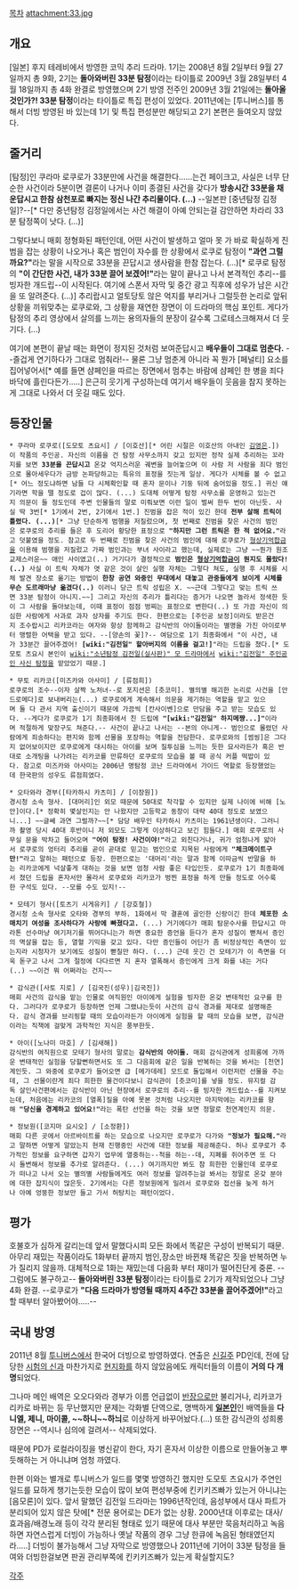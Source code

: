 [[목차]]
attachment:33.jpg
== 개요 ==
[일본] 후지 테레비에서 방영한 코믹 추리 드라마. 1기는 2008년 8월 2일부터 9월 27일까지 총 9화, 2기는 '''돌아와버린 33분 탐정'''이라는 타이틀로 2009년 3월 28일부터 4월 18일까지 총 4화 완결로 방영했으며 2기 방영 전주인 2009년 3월 21일에는 '''돌아올 것인가?! 33분 탐정'''이라는 타이틀로 특집 편성이 있었다. 2011년에는 [투니버스]를 통해서 더빙 방영된 바 있는데 1기 및 특집 편성분만 해당되고 2기 본편은 들여오지 않았다.

== 줄거리 ==
[탐정]인 쿠라마 로쿠로가 33분만에 사건을 해결한다……는건 페이크고, 사실은 너무 단순한 사건이라 5분이면 결론이 나거나 이미 종결된 사건을 갖다가 '''방송시간 33분을 채운답시고 한참 삼천포로 빠지는 정신 나간 추리물이다. (...)''' --일본판 [중년탐정 김정일]?--[* 다만 중년탐정 김정일에서는 사건 해결이 아예 안되는걸 감안하면 차라리 33분 탐정쪽이 낫다. (...)]

그렇다보니 매회 정형화된 패턴인데, 어떤 사건이 발생하고 얼마 못 가 바로 확실하게 진범을 잡는 상황이 나오거나 혹은 범인이 자수를 한 상황에서 로쿠로 탐정이 '''"과연 그럴까요?"'''라는 말을 시작으로 33분을 끈답시고 생사람을 한참 잡는다. (...)[* 로쿠로 탐정의 '''"이 간단한 사건, 내가 33분 끌어 보겠어!"'''라는 말이 끝나고 나서 본격적인 추리--를 빙자한 개드립--이 시작된다. 여기에 스폰서 자막 및 중간 광고 직후에 성우가 남은 시간을 또 알려준다. (...)] 추리랍시고 얼토당토 않은 억지를 부리거나 그럴듯한 논리로 앞뒤 상황을 끼워맞추는 로쿠로와, 그 상황을 재연한 장면이 이 드라마의 핵심 포인트. 게다가 탐정의 추리 영상에서 살의를 느끼는 용의자들의 분장이 갈수록 그로테스크해져서 더 웃기다. (...)

여기에 본편이 끝날 때는 화면이 정지된 것처럼 보여준답시고 '''배우들이 그대로 멈춘다.''' --즐겁게 연기하다가 그대로 멈춰라!-- 물론 그냥 멈춘게 아니라 꼭 뭔가 [페널티] 요소를 집어넣어서[* 예를 들면 샴페인을 따르는 장면에서 멈추는 바람에 샴페인 한 병을 죄다 바닥에 흘린다든가.....] 은근히 웃기게 구성하는데 여기서 배우들이 웃음을 참지 못하는게 그대로 나와서 더 웃길 때도 있다.

== 등장인물 ==

 * 쿠라마 로쿠로([도모토 츠요시] / [이호산][* 어린 시절은 이호산의 아내인 [[김영은]].])
 이 작품의 주인공. 자신의 이름을 건 탐정 사무소까지 갖고 있지만 정작 실제 추리하는 꼬라지를 보면 '''33분을 끈답시고''' 온갖 억지스러운 궤변을 늘어놓으며 이 사람 저 사람을 죄다 범인으로 몰아세우다가 금방 논파당하고는 특유의 표정을 짓는게 일상. 게다가 시체를 볼 수 없고[* 어느 정도냐하면 남들 다 시체확인할 때 혼자 문이나 기둥 뒤에 숨어있을 정도.] 귀신 얘기라면 학을 뗄 정도로 겁이 많다. (...) 도대체 어떻게 탐정 사무소를 운영하고 있는건지 의문이 들 정도인데 주변 인물들의 말로 미뤄보면 이런 일이 벌써 한두 번이 아닌듯. 사실 딱 3번[* 1기에서 2번, 2기에서 1번.] 진범을 잡은 적이 있긴 한데 '''전부 살해 트릭이 틀렸다. (...)'''[* 그냥 단순하게 범행을 저질렀으며, 첫 번째로 진범을 찾은 사건의 범인은 로쿠로의 추리를 들은 후 도리어 황당한 표정으로 '''"하지만 그런 트릭은 한 적 없어요."'''라고 덧붙였을 정도. 참고로 두 번째로 진범을 찾은 사건의 범인에 대해 로쿠로가 [[형상기억합금]]을 이용해 범행을 저질렀고 가짜 범인과는 부녀 사이라고 했는데, 실제로는 그냥 ~~뭔가 원조교제스러운~~ 애인 사이였고(..) 거기다가 결정적으로 '''범인은 [[형상기억합금]]이 뭔지도 몰랐다!(..)''' 사실 이 트릭 자체가 엿 같은 것이 살인 실행 자체는 그렇다 쳐도, 실행 후 시체를 시체 발견 장소로 옮기는 방법이 '''한창 공연 와중인 무대에서 대놓고 관중들에게 보이게 시체를 무슨 도르래마냥 옮겼다(..)''' 이러니 당근 트릭 성립은 X. ~~근데 그렇다고 맞는 트릭 쓰면 33분 탐정이 아니지.~~] 그리고 자신의 추리가 틀리다는 증거가 나오면 놀라서 정색한 듯이 그 사람을 돌아보는데, 이때 표정이 점점 벙찌는 표정으로 변한다(..) 또 가끔 자신이 의심한 사람에게 사과로 과자 상자를 주기도 한다. 한편으로는 [주인공 보정]이라도 받은건지 조수랍시고 리카코라는 여자와 항상 함께하고 감식반의 아이돌이라는 별명을 가진 아이로부터 맹렬한 어택을 받고 있다. --[양손의 꽃]?-- 여담으로 1기 최종화에서 "이 사건, 내가 33분간 끌어주겠어! '''[wiki:"김전일" 할아버지의 이름을 걸고!]'''"라는 드립을 쳤다.[* 도모토 츠요시 본인이 [[wiki:"소년탐정 김전일(실사판)" 모 드라마]]에서 [[wiki:"김전일" 주인공인 사신 탐정]]을 맡았었기 때문.]

 * 무토 리카코([미즈카와 아사미] / [류점희])
 로쿠로의 조수--이자 살짝 노처녀--로 포지션은 [츳코미]. 별의별 해괴한 논리로 사건을 [안드로메다]로 보내버리는(...) 로쿠로에게 계속해서 의문을 제기하는 역할을 맡고 있으며 둘 다 관서 지역 출신이기 때문에 가끔씩 [칸사이벤]으로 만담을 주고 받는 모습도 있다. --게다가 로쿠로가 1기 최종화에서 친 드립에 '''"[wiki:"김전일" 하지메쨩...]"'''이라며 적절하게 맞장구도 쳐준다.-- 사건이 끝나고 나서는 --본의 아니게-- 범인으로 몰렸던 사람에게 죄송하다는 편지와 함께 선물을 포장하는 역할을 전담한다. 로쿠로와의 [썸씽]은 그다지 없어보이지만 로쿠로에게 대시하는 아이를 보며 질투심을 느끼는 듯한 묘사라든가 혹은 반대로 소개팅을 나가려는 리카코를 만류하던 로쿠로의 모습을 볼 때 공식 커플 떡밥이 있다. 참고로 미즈카와 아사미는 2006년 명탐정 코난 드라마에서 가이드 역할로 등장했었는데 한국판의 성우도 류점희였다.

 * 오타와라 경부([타카하시 카츠미] / [이장원])
 경시청 소속 형사. [대머리]인 외모 때문에 50대로 착각할 수 있지만 실제 나이에 비해 [노안]이다.[* 정확히 몇살인지는 안 나왔지만 고등학교 동창이 대략 40대 정도로 보였으니...] ~~글쎄 과연 그럴까?~~[* 담당 배우인 타카하시 카츠미는 1961년생이다. 그러니까 촬영 당시 40대 후반이니 저 외모도 그렇게 이상하다고 보긴 힘들다.] 매회 로쿠로의 사무실 문을 박차고 들어오며 '''"어이 탐정! 사건이야!"'''라고 외친다거나, 귀가 엄청나게 얇아서 로쿠로의 엉터리 추리를 곧이 곧대로 믿고는 범인으로 지목된 사람에게 '''"체크메이트구만!"'''라고 말하는 패턴으로 등장. 한편으로는 '대머리'라는 말과 함께 이따금씩 반말을 하는 리카코에게 넉살좋게 대하는 것을 보면 엄청 사람 좋은 타입인듯. 로쿠로가 1기 최종화에서 쳤던 드립을 혼자서만 몰라서 로쿠로와 리카코가 벙찐 표정을 하게 만들 정도로 어수룩한 구석도 있다. --모를 수도 있지!--

 * 모테기 형사([토츠기 시게유키] / [강호철])
 경시청 소속 형사로 오타와 경부의 부하. 1화에서 막 결혼에 골인한 신랑이긴 한데 '''체포한 소매치기 여성을 조사하다가 사랑에 빠졌다고.''' (...) 거기에다가 매회 탐문수사를 한답시고 마라톤 선수마냥 여기저기를 뛰어다니는가 하면 중요한 증언을 듣다가 혼자 성질이 뻗쳐서 증인의 멱살을 잡는 등, 열혈 기믹을 갖고 있다. 다만 증인들이 어딘가 좀 비정상적인 측면이 있는지라 시청자가 보기에도 성질이 뻗칠만 하다. (...) 근데 웃긴 건 모테기가 이 측면을 더욱 돋구고 나서 그게 절정에 다다르면 지 혼자 열폭해서 증인에게 크게 화를 내는 거다(..) ~~이건 뭐 어쩌라는 건지~~

 * 감식관([사토 지로] / [김국진(성우)|김국진])
 매회 사건의 감식을 맡는 인물로 여직원인 아이에게 실험을 빙자한 온갖 변태적인 요구를 한다. 그러다가 로쿠로가 등장하면 언제 그랬냐는듯이 사건의 감식 경과를 제대로 설명해준다. 감식 경과를 브리핑할 때의 모습이라든가 아이에게 실험을 할 때의 모습을 보면, 감식관이라는 직책에 걸맞게 과학적인 지식은 풍부한듯.

 * 아이([노나미 마호] / [김새해])
 감식반의 여직원으로 모테기 형사의 말로는 '''감식반의 아이돌.''' 매회 감식관에게 성희롱에 가까운 변태적인 실험을 당할뻔하면서도 또 그 다음회에 같은 일을 반복하는 것을 봐서는 [천연]계인듯. 그 와중에 로쿠로가 들어오면 급 [메가데레] 모드로 돌입해서 이런저런 선물을 주는데, 그 선물이란게 죄다 희한한 물건이다보니 감식관이 [츳코미]를 넣을 정도. 뮤지컬 감독 살인사건편에서는 감식반이 아닌 현장에서 로쿠로의 추리--를 빙자한 개드립쇼--를 지켜보는데, 처음에는 리카코의 [열폭]질을 아예 못본 것처럼 나오지만 마지막에는 리카코를 향해 '''"당신을 경계하고 있어요!"'''라는 폭탄 선언을 하는 것을 보면 정말로 천연계인지 의문.

 * 정보원([코지마 요시오] / [소정환])
 매회 다른 곳에서 아르바이트를 하는 모습으로 나오지만 로쿠로가 다가와 '''"정보가 필요해."'''라고 말하면 어떻게 알았는지 현재 진행중인 사건에 대한 정보를 제공해준다. 허나 로쿠로가 추가적인 정보를 요구하면 갑자기 업무에 열중하는--척을 하는--데, 지폐를 쥐어주면 또 다시 돌변해서 정보를 추가로 알려준다. (...) 여기까지만 봐도 참 희한한 인물인데 로쿠로가 떠나고 나서 오는 별의별 사람들에게도 여러 정보를 알려주는걸 봐서는 정말로 온갖 분야에 대한 잡지식이 많은듯. 2기에서는 다른 정보원에게 밀려서 로쿠로와 접선을 늦게 하거나 아예 엉뚱한 정보만 들고 가서 허탕치는 패턴이었다.

== 평가 ==
호불호가 심하게 갈리는데 앞서 말했다시피 모든 화에서 똑같은 구성이 반복되기 때문. 아무리 재밌는 작품이라도 1화부터 끝까지 범인,장소만 바뀐채 똑같은 짓을 반복하면 누가 질리지 않을까. 대체적으로 1화는 재밌는데 다음화 부터 재미가 떨어진단게 중론. --그럼에도 불구하고-- '''돌아와버린 33분 탐정'''이라는 타이틀로 2기가 제작되었으나 그냥 4화 완결. --로쿠로가 '''"다음 드라마가 방영될 때까지 4주간 33분을 끌어주겠어!"'''라고 할 때부터 알아봤어야.....--

== 국내 방영 ==
2011년 8월 [[투니버스]]에서 한국어 더빙으로 방영하였다. 연출은 [[신길주]] PD인데, 전에 담당한 [[시험의 신]]과 마찬가지로 [[현지화]]를 하지 않았음에도 캐릭터들의 이름이 '''거의 다 개명'''되었다. 

그나마 메인 배역은 오오다와라 경부가 이름 언급없이 [[반장]]으로만 불리거나, 리카코가 리카로 바뀌는 등 무난했지만 문제는 각화별 단역으로, 명백하게 '''[[일본인]]'''인 배역들을 '''다니엘, 제니, 마이콜, ~~하니~~하늬'''로 이상하게 바꾸어놨다.(…) 또한 감식관의 성희롱 장면은 --역시나 심의에 걸려서-- 삭제되었다.

때문에 PD가 로컬라이징을 병신같이 한다, 자기 혼자서 이상한 이름으로 만들어놓고 뿌듯해하는 거 아니냐며 엄청 까였다.

한편 이와는 별개로 투니버스가 일드를 몇몇 방영하긴 했지만 도모토 츠요시가 주연인 일드를 묘하게 챙기는듯한 모습이 많이 보여 편성부중에 킨키키즈빠가 있는거 아니냐는 [음모론]이 있다. 앞서 말했던 김전일 드라마는 1996년작인데, 음성부에서 대사 파트가 분리되어 있지 않은 탓에[* 전문 용어로는 DE가 없는 상황. 2000년대 이후로는 대사/효과음/배경노래 등이 각각 분리된 형태로 있기 때문에 대사 부분만 묵음처리하고 녹음하면 자연스럽게 더빙이 가능하나 옛날 작품의 경우 그냥 한큐에 녹음된 형태였던지라.....] 더빙이 불가능해서 그냥 자막으로 방영했으나 2011년에 기어이 33분 탐정을 들여와 더빙한걸보면 판권 관리부쪽에 킨키키즈빠가 있는게 확실할지도?

[[각주]]
